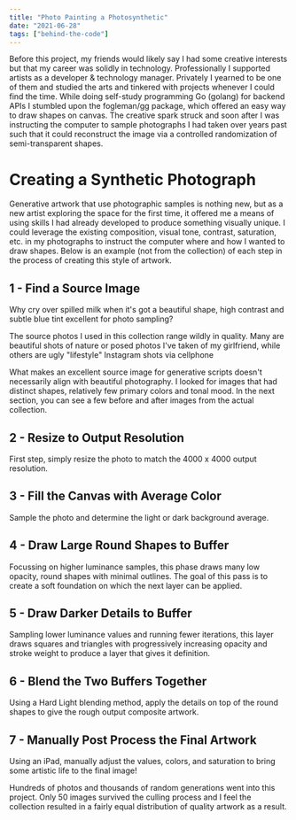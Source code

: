 ```yaml
---
title: "Photo Painting a Photosynthetic"
date: "2021-06-28"
tags: ["behind-the-code"]
---
```


Before this project, my friends would likely say I had some creative interests but that my career was solidly in technology. Professionally I supported artists as a developer & technology manager. Privately I yearned to be one of them and studied the arts and tinkered with projects whenever I could find the time. While doing self-study programming Go (golang) for backend APIs I stumbled upon the fogleman/gg package, which offered an easy way to draw shapes on canvas. The creative spark struck and soon after I was instructing the computer to sample photographs I had taken over years past such that it could reconstruct the image via a controlled randomization of semi-transparent shapes.

<Grid cols={3} gap={6}>
    <ImageEmbed
        src="photosynthetic-0-risen.jpg"
        alt="Photosynthetic Risen"
        width={512}
        height={512}
        mode="grid-item"
        priority="true"
    />
    <ImageEmbed
        src="photosynthetic-1-rustic.jpg"
        alt="Photosynthetic Rustic"
        width={512}
        height={512}
        mode="grid-item"
        priority="true"
    />
    <ImageEmbed
        src="photosynthetic-2-heart.jpg"
        alt="Photosynthetic Heart"
        width={512}
        height={512}
        mode="grid-item"
        priority="true"
    />
    <ImageEmbed
        src="photosynthetic-3-royal.jpg"
        alt="Photosynthetic Royal"
        width={512}
        height={512}
        mode="grid-item"
        priority="true"
    />
    <ImageEmbed
        src="photosynthetic-4-ember.jpg"
        alt="Photosynthetic Ember"
        width={512}
        height={512}
        mode="grid-item"
        priority="true"
    />
    <ImageEmbed
        src="photosynthetic-5-glory.jpg"
        alt="Photosynthetic Glory"
        width={512}
        height={512}
        mode="grid-item"
        priority="true"
    />
</Grid>

# Creating a Synthetic Photograph

Generative artwork that use photographic samples is nothing new, but as a new artist exploring the space for the first time, it offered me a means of using skills I had already developed to produce something visually unique. I could leverage the existing composition, visual tone, contrast, saturation, etc. in my photographs to instruct the computer where and how I wanted to draw shapes. Below is an example (not from the collection) of each step in the process of creating this style of artwork.

## 1 - Find a Source Image

Why cry over spilled milk when it's got a beautiful shape, high contrast and subtle blue tint excellent for photo sampling?

The source photos I used in this collection range wildly in quality. Many are beautiful shots of nature or posed photos I've taken of my girlfriend, while others are ugly "lifestyle" Instagram shots via cellphone

<ImageEmbed src="photosynthetic-1-source.jpg" alt="Photosynthetic Step 1" width={288} height={512} priority="true" />

What makes an excellent source image for generative scripts doesn't necessarily align with beautiful photography. I looked for images that had distinct shapes, relatively few primary colors and tonal mood. In the next section, you can see a few before and after images from the actual collection.

## 2 - Resize to Output Resolution

First step, simply resize the photo to match the 4000 x 4000 output resolution.

<ImageEmbed src="photosynthetic-2-resize.jpg" alt="Photosynthetic Step 2" width={384} height={384} />

## 3 - Fill the Canvas with Average Color

Sample the photo and determine the light or dark background average.

<ImageEmbed src="photosynthetic-3-fill.jpg" alt="Photosynthetic Step 3" width={384} height={384} />

## 4 - Draw Large Round Shapes to Buffer

Focussing on higher luminance samples, this phase draws many low opacity, round shapes with minimal outlines. The goal of this pass is to create a soft foundation on which the next layer can be applied.

<ImageEmbed src="photosynthetic-4-round.jpg" alt="Photosynthetic Step 4" width={512} height={512} />

## 5 - Draw Darker Details to Buffer

Sampling lower luminance values and running fewer iterations, this layer draws squares and triangles with progressively increasing opacity and stroke weight to produce a layer that gives it definition.

<ImageEmbed src="photosynthetic-5-dark.jpg" alt="Photosynthetic Step 5" width={512} height={512} />

## 6 - Blend the Two Buffers Together

Using a Hard Light blending method, apply the details on top of the round shapes to give the rough output composite artwork.

<ImageEmbed src="photosynthetic-6-blend.jpg" alt="Photosynthetic Step 6" width={1024} height={1024} mode="inset" />

## 7 - Manually Post Process the Final Artwork

Using an iPad, manually adjust the values, colors, and saturation to bring some artistic life to the final image!

<ImageEmbed
    src="photosynthetic-7-post-process.jpg"
    alt="Photosynthetic Step 7"
    width={1024}
    height={1024}
    mode="inset"
/>

Hundreds of photos and thousands of random generations went into this project. Only 50 images survived the culling process and I feel the collection resulted in a fairly equal distribution of quality artwork as a result.
